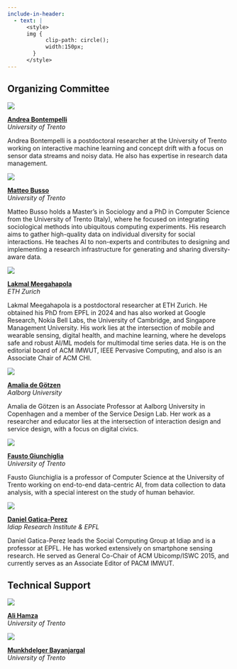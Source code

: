 ```yaml
---
include-in-header:
  - text: |
      <style>
      img {
            clip-path: circle();
            width:150px;
        }
      </style>
---
```


## Organizing Committee

::: {.grid}

::: {.g-col-3}
![](img/andrea.jpg)
:::

::: {.g-col-8}
[**Andrea Bontempelli**](https://www.abonte.eu/) <br/>
*University of Trento*

Andrea Bontempelli is a postdoctoral researcher at the University of Trento working on interactive machine learning and concept drift with a focus on sensor data streams and noisy data. He also has expertise in research data management.
:::

::: {.g-col-3}
![](img/matteo.png)
:::

::: {.g-col-8}
[**Matteo Busso**](https://orcid.org/0000-0002-3788-0203) <br/>
*University of Trento*

Matteo Busso holds a Master's in Sociology and a PhD in Computer Science from the University of Trento (Italy), where he focused on integrating sociological methods into ubiquitous computing experiments. His research aims to gather high-quality data on individual diversity for social interactions. He teaches AI to non-experts and contributes to designing and implementing a research infrastructure for generating and sharing diversity-aware data.
:::

::: {.g-col-3}
![](img/lakmal.jpg)
:::

::: {.g-col-8}
[**Lakmal Meegahapola**](https://lakmalmeegahapola.com/) <br/>
*ETH Zurich*

Lakmal Meegahapola is a postdoctoral researcher at ETH Zurich. He obtained his PhD from EPFL in 2024 and has also worked at Google Research, Nokia Bell Labs, the University of Cambridge, and Singapore Management University. His work lies at the intersection of mobile and wearable sensing, digital health, and machine learning, where he develops safe and robust AI/ML models for multimodal time series data. He is on the editorial board of ACM IMWUT, IEEE Pervasive Computing, and also is an Associate Chair of ACM CHI.
:::

::: {.g-col-3}
![](img/amalia.jpg)
:::

::: {.g-col-8}
[**Amalia de Götzen**](https://vbn.aau.dk/en/persons/ago) <br/>
*Aalborg University*


Amalia de Götzen is an Associate Professor at Aalborg University in Copenhagen and a member of the Service Design Lab. Her work as a researcher and educator lies at the intersection of interaction design and service design, with a focus on digital civics.
:::

::: {.g-col-3}
![](img/fausto.png)
:::

::: {.g-col-8}
[**Fausto Giunchiglia**](https://fausto.disi.unitn.it/) <br/>
*University of Trento*

Fausto Giunchiglia is a professor of Computer Science at the University of Trento working on end-to-end data-centric AI, from data collection to data analysis, with a special interest on the study of human behavior.
:::

::: {.g-col-3}
![](img/daniel.jpg)
:::

::: {.g-col-8}
[**Daniel Gatica-Perez**](https://www.idiap.ch/~gatica/) <br/>
*Idiap Research Institute & EPFL*

Daniel Gatica-Perez leads the Social Computing Group at Idiap and is a professor at EPFL. He has worked extensively on smartphone sensing research. He served as General Co-Chair of ACM Ubicomp/ISWC 2015, and currently serves as an Associate Editor of PACM IMWUT.
:::

:::

## Technical Support

::: {.grid}

::: {.g-col-3}
![](img/ali.jpg)
:::

::: {.g-col-8}
[**Ali Hamza**](https://ds.datascientia.eu/community/public/profile/U2FsdGVkX19%252FH6GODRZZI3dWoj2u74zF26zQyYAO9TTFNKcCpRBTOTLc0m8oQvht) <br/>
*University of Trento*
:::

::: {.g-col-3}
![](img/mugi.jpg)
:::

::: {.g-col-8}
[**Munkhdelger Bayanjargal**](http://www.linkedin.com/in/munkhdelger-bayanjargal-b2467a251) <br/>
*University of Trento*
:::
:::